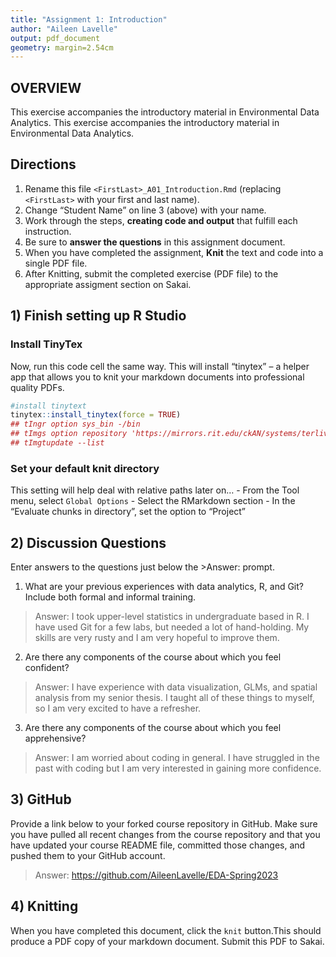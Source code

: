 ```yaml
---
title: "Assignment 1: Introduction"
author: "Aileen Lavelle"
output: pdf_document
geometry: margin=2.54cm
---
```


## OVERVIEW

This exercise accompanies the introductory material in Environmental Data Analytics. 
This exercise accompanies the introductory material in Environmental Data Analytics.

## Directions

1.  Rename this file `<FirstLast>_A01_Introduction.Rmd` (replacing `<FirstLast>` with your first and last name).
2.  Change "Student Name" on line 3 (above) with your name.
3.  Work through the steps, **creating code and output** that fulfill each instruction.
4.  Be sure to **answer the questions** in this assignment document.
5.  When you have completed the assignment, **Knit** the text and code into a single PDF file.
6.  After Knitting, submit the completed exercise (PDF file) to the appropriate assigment section on Sakai.


## 1) Finish setting up R Studio

### Install TinyTex

Now, run this code cell the same way. This will install "tinytex" -- a helper app that allows you to knit your markdown documents into professional quality PDFs.

```r
#install tinytext
tinytex::install_tinytex(force = TRUE)
## tIngr option sys_bin -/bin
## tImgs option repository 'https://mirrors.rit.edu/ckAN/systems/terlive/tinet'
## tImgtupdate --list
```

### Set your default knit directory

This setting will help deal with relative paths later on... - From the Tool menu, select `Global Options` - Select the RMarkdown section - In the "Evaluate chunks in directory", set the option to "Project"

## 2) Discussion Questions

Enter answers to the questions just below the \>Answer: prompt.

1.  What are your previous experiences with data analytics, R, and Git? Include both formal and informal training.

> Answer: I took upper-level statistics in undergraduate based in R. I have used Git for a few labs, but needed a lot of hand-holding. My skills are very rusty and I am very hopeful to improve them.

2.  Are there any components of the course about which you feel confident?

> Answer: I have experience with data visualization, GLMs, and spatial analysis from my senior thesis. I taught all of these things to myself, so I am very excited to have a refresher.

3.  Are there any components of the course about which you feel apprehensive?

> Answer: I am worried about coding in general. I have struggled in the past with coding but I am very interested in gaining more confidence.

## 3) GitHub

Provide a link below to your forked course repository in GitHub. Make sure you have pulled all recent changes from the course repository and that you have updated your course README file, committed those changes, and pushed them to your GitHub account.

> Answer: <https://github.com/AileenLavelle/EDA-Spring2023>

## 4) Knitting

When you have completed this document, click the `knit` button.This should produce a PDF copy of your markdown document. Submit this PDF to Sakai.

